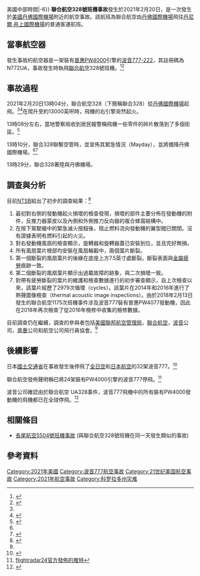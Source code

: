 {{UTC time|北美中部时区{{!}}美國中部時間|-6}}
{{Infobox aircraft occurrence
| image = File:United Airlines - N772UA - Boeing 777-200 - San Francisco International Airport-0406 (cropped).jpg
| image_upright = 1.2
| alt = 
| caption = 發生事故的飛機（於2014年攝於[[舊金山國際機場|舊金山國際機場]]）
| date = 2021年2月20日
| summary = 發動機故障
| occurrence_type = 事故
| site = {{flagicon|USA}}[[美國|美國]][[科羅拉多州|科羅拉多州]]
| coordinates = 
| occupants = 241
| passengers = 231
| crew = 10
| injuries = 0
| fatalities = 0
| survivors = 241
| aircraft_type = [[波音777|波音777-222]]
| aircraft_name = 
| tail_number = N772UA
| operator = [[聯合航空|美國聯合航空]]
| callsign = UNITED 328
| IATA = UA328
| ICAO = UAL328
| origin = {{flag|USA}}[[丹佛國際機場|丹佛國際機場]]
| stopover = 
| destination = {{USA}}[[丹尼爾·井上國際機場|丹尼爾·井上國際機場]]
}}
'''聯合航空328號班機事故'''發生於2021年2月20日，是一次發生於[[美國|美國]][[丹佛國際機場|丹佛國際機場]]附近的航空事故。該航班為聯合航空由[[丹佛國際機場|丹佛國際機場]]飛往[[丹尼爾·井上國際機場|丹尼爾·井上國際機場]]的普通客運航班。

==當事航空器==
發生事故的航空器是一架裝有[[普惠PW4000|普惠PW4000]]引擎的[[波音777|波音777-222]]，其註冊碼為N772UA，事故發生時執飛[[聯合航空|聯合航空]]328號班機。<ref name="Flightaware1">{{Cite web|title=UA328 (UAL328) 美国联合航空公司 航班跟蹤和歷史資料 2021年 02月 20日 (KDEN-KDEN)|url=http://flightaware.com/live/flight/UAL328/history/20210220/1925Z/KDEN/KDEN|accessdate=2021-03-07|work=FlightAware|language=zh}}</ref><ref name="fr241">{{Cite web|title=Live Flight Tracker - Real-Time Flight Tracker Map|url=https://www.flightradar24.com/data/flights/ua328|accessdate=2021-03-07|last=Flightradar24|work=Flightradar24|language=en}}</ref>

==事故過程==
2021年2月20日13時04分，聯合航空328（下簡稱聯合328）從[[丹佛國際機場|丹佛國際機場]]起飛。<ref name="Flightaware1" /><ref name="Flightaware2">{{Cite web|title=Flight Track Log ✈ UAL328 20-Feb-2021 (KDEN-KDEN)|url=http://flightaware.com/live/flight/UAL328/history/20210220/1925Z/KDEN/KDEN/tracklog|accessdate=2021-03-07|work=FlightAware|language=en}}</ref>在爬升至約13000英呎時，飛機的右引擎突然起火。

13時08分左右，當地警察局收到居民報警稱飛機一些零件的碎片散落到了多個街區。<ref name="cnn1">{{Cite web|title=United Airlines flight suffers engine failure, sending debris falling on neighborhoods outside Denver|url=https://www.cnn.com/2021/02/20/us/united-airlines-flight-returns-debris/index.html|accessdate=2021-03-07|last=CNN|first=Hollie Silverman, Dakin Andone and David Williams|work=CNN}}</ref>

13時10分，聯合328聯繫空管時，並宣佈其緊急情況（Mayday），並將備降丹佛國際機場。<ref name="Flightaware2" /><ref name="atc1">{{Cite web|title=LISTEN: Mayday call from United Airlines Flight 328 before emergency landing at DIA|url=https://www.denverpost.com/2021/02/20/united-flight-328-mayday-call-denver/|accessdate=2021-03-07|date=2021-02-21|work=The Denver Post|language=en-US}}</ref>

13時29分，聯合328著陸與丹佛機場。

==調查與分析==
目前[[國家運輸安全委員會|NTSB]]給出了初步的調查結果：<ref name="ntsb1">{{Cite web|title=Investigative Update: United Airlines Flight 328 Boeing 777 Engine Incident|url=https://www.ntsb.gov/news/press-releases/Pages/MR20210221.aspx|accessdate=2021-03-07|work=www.ntsb.gov}}</ref>
# 最初對右側的發動機起火損壞的檢查發現，損壞的部件主要分佈在發動機的附件，反推力器蒙皮以及內側和外側推力反向器的複合蜂窩結構中。
# 在按下駕駛艙中的緊急滅火按鈕後，阻止燃料流向發動機的翼型閥已關閉。沒有證據表明有燃料引起的火災。
# 對右發動機風扇的檢查顯示，旋轉器和旋轉器蓋已安裝到位，並且完好無損。
# 所有風扇葉片根部均安裝在風扇輪轂中，兩個葉片斷裂。
# 第一個斷裂的風扇葉片的後緣在底座上方7.5英寸處斷裂。斷裂表面與[[金屬疲勞|金屬疲勞]]痕跡一致。
# 第二個斷裂的風扇葉片顯示出過載故障的跡象，與二次損壞一致。
# 對帶有疲勞斷裂的葉片的維護和檢查數據進行的初步審查顯示，自上次檢查以來，該葉片經歷了2979次循環（cycles）。該葉片在2014年和2016年進行了熱聲圖像檢查（thermal acoustic image inspections）。由於2018年2月13日發生的聯合航空1175次班機事件涉及波音777裝有普惠PW4077發動機，因此在2018年再次檢查了從2016年檢修中收集的檢修數據。

目前調查仍在繼續，調查的參與者包括[[美國聯邦航空管理局|美國聯邦航空管理局]]，[[聯合航空|聯合航空]]，[[波音|波音]]公司，[[普惠|普惠]]公司和航空公司飛行員協會。<ref name="ntsb1" />

==後續影響==
日本[[國土交通省|國土交通省]]在事故發生後停飛了[[全日空|全日空]]和[[日本航空|日本航空]]的32架波音777。<ref name="nikkei1">{{Cite web|title=Japan grounds 32 JAL and ANA jets after Boeing engine fire|url=https://asia.nikkei.com/Business/Transportation/Japan-grounds-32-JAL-and-ANA-jets-after-Boeing-engine-fire|accessdate=2021-03-07|work=Nikkei Asia|language=en-GB}}</ref>

聯合航空發佈聲明稱已將24架裝有PW4000引擎的波音777停飛。<ref name="fr242">[https://twitter.com/flightradar24/status/1363636926838882310 flightradar24官方發佈的推特]</ref>

波音公司確認由於聯合航空 UA328事件，波音777飛機中的所有裝有PW4000發動機的飛機都已在全球停飛。<ref name="bbc1">{{Cite news|title=Boeing 777: Dozens grounded after Denver engine failure|url=https://www.bbc.com/news/world-us-canada-56149894|newspaper=BBC News|date=2021-02-22|accessdate=2021-03-07|language=en-GB}}</ref>

== 相關條目 ==
* [[長尾航空5504號班機事故|長尾航空5504號班機事故]] (與聯合航空328號班機在同一天發生類似的事故)

==參考資料==
{{reflist}}
{{2021年航空事故}}
[[Category:2021年美國|Category:2021年美國]]
[[Category:波音777航空事故|Category:波音777航空事故]]
[[Category:21世纪美国航空事故|Category:21世纪美国航空事故]]
[[Category:2021年航空事故|Category:2021年航空事故]]
[[Category:科罗拉多州灾难|Category:科罗拉多州灾难]]